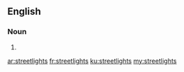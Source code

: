 ==English==

===Noun===
{{head|en|plural}}

# {{plural of|streetlight|lang=en|nocat=1}}

[[ar:streetlights]]
[[fr:streetlights]]
[[ku:streetlights]]
[[my:streetlights]]